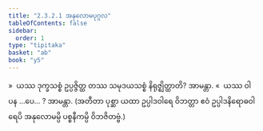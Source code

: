```yaml
---
title: "2.3.2.1 အနုလောမပုဂ္ဂလ"
tableOfContents: false
sidebar:
  order: 1
type: "tipitaka"
basket: "ab"
book: "y5"
---
```



<DynamicBreadcrumb />

<Division number="144" book="y5" e="ch" v="33" p="255">

<Paragraph number="707" book="y5">
»  ယဿ ဒုက္ခသစ္စံ ဥပ္ပဇ္ဇိတ္ထ တဿ သမုဒယသစ္စံ နိရုဇ္ဈိတ္ထာတိ? အာမန္တာ.
</Paragraph>

<Paragraph number="708" book="y5">
«  ယဿ ဝါ ပန …ပေ… ? အာမန္တာ.
</Paragraph>

<Paragraph number="709" book="y5">
(အတီတာ ပုစ္ဆာ ယထာ ဥပ္ပါဒဝါရေ ဝိဘတ္တာ ဧဝံ ဥပ္ပါဒနိရောဓဝါရေပိ အနုလောမမ္ပိ ပစ္စနီကမ္ပိ ဝိဘဇိတဗ္ဗံ.)
</Paragraph>
</Division>